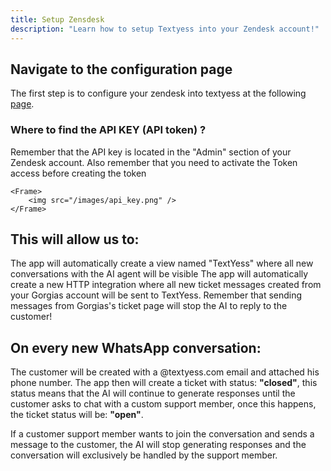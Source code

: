 ```yaml
---
title: Setup Zensdesk
description: "Learn how to setup Textyess into your Zendesk account!"
---
```


## Navigate to the configuration page

The first step is to configure your zendesk into textyess at the following [page](https://ai.textyess.com/integrations/zendesk).

 ### Where to find the API KEY (API token) ?
Remember that the API key is located in the "Admin" section of your Zendesk account.
Also remember that you need to activate the Token access before creating the token

    <Frame>
        <img src="/images/api_key.png" />
    </Frame>

## This will allow us to:

<Steps>
  <Step title="Create a TextYess view">
    The app will automatically create a view named "TextYess" where all new conversations with the AI agent will be visible
  </Step>
  <Step title="Create a new HTTP integration">
     The app will automatically create a new HTTP integration where all new ticket messages created from your Gorgias account will be sent to TextYess.
     Remember that sending messages from Gorgias's ticket page will stop the AI to reply to the customer!
  </Step>
</Steps>


## On every new WhatsApp conversation:
  
  The customer will be created with a @textyess.com email and attached his phone number.
  The app then will create a ticket with status: **"closed"**, this status means that the AI will continue to generate responses
  until the customer asks to chat with a custom support member, once this happens, the ticket status will be: **"open"**.

  If a customer support member wants to join the conversation and sends a message to the customer, the AI will stop generating responses
  and the conversation will exclusively be handled by the support member.
    
